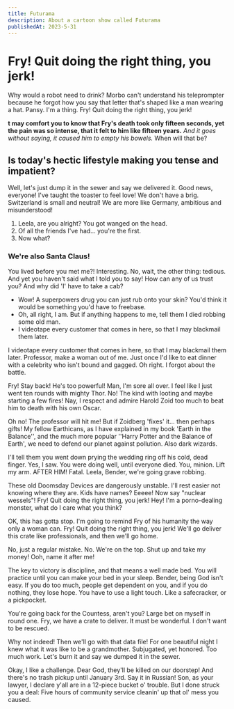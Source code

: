 ```yaml
---
title: Futurama
description: About a cartoon show called Futurama
publishedAt: 2023-5-31
---
```


# Fry! Quit doing the right thing, you jerk!

Why would a robot need to drink? Morbo can't understand his teleprompter because he forgot how you say that letter that's shaped like a man wearing a hat. Pansy. I'm a thing. Fry! Quit doing the right thing, you jerk!

**t may comfort you to know that Fry's death took only fifteen seconds, yet the pain was so intense, that it felt to him like fifteen years.** _And it goes without saying, it caused him to empty his bowels._ When will that be?

## Is today's hectic lifestyle making you tense and impatient?

Well, let's just dump it in the sewer and say we delivered it. Good news, everyone! I've taught the toaster to feel love! We don't have a brig. Switzerland is small and neutral! We are more like Germany, ambitious and misunderstood!

1. Leela, are you alright? You got wanged on the head.
2. Of all the friends I've had… you're the first.
3. Now what?

### We're also Santa Claus!

You lived before you met me?! Interesting. No, wait, the other thing: tedious. And yet you haven't said what I told you to say! How can any of us trust you? And why did 'I' have to take a cab?

-   Wow! A superpowers drug you can just rub onto your skin? You'd think it would be something you'd have to freebase.
-   Oh, all right, I am. But if anything happens to me, tell them I died robbing some old man.
-   I videotape every customer that comes in here, so that I may blackmail them later.

I videotape every customer that comes in here, so that I may blackmail them later. Professor, make a woman out of me. Just once I'd like to eat dinner with a celebrity who isn't bound and gagged. Oh right. I forgot about the battle.

Fry! Stay back! He's too powerful! Man, I'm sore all over. I feel like I just went ten rounds with mighty Thor. No! The kind with looting and maybe starting a few fires! Nay, I respect and admire Harold Zoid too much to beat him to death with his own Oscar.

Oh no! The professor will hit me! But if Zoidberg 'fixes' it… then perhaps gifts! My fellow Earthicans, as I have explained in my book 'Earth in the Balance'', and the much more popular ''Harry Potter and the Balance of Earth', we need to defend our planet against pollution. Also dark wizards.

I'll tell them you went down prying the wedding ring off his cold, dead finger. Yes, I saw. You were doing well, until everyone died. You, minion. Lift my arm. AFTER HIM! Fatal. Leela, Bender, we're going grave robbing.

These old Doomsday Devices are dangerously unstable. I'll rest easier not knowing where they are. Kids have names? Eeeee! Now say "nuclear wessels"! Fry! Quit doing the right thing, you jerk! Hey! I'm a porno-dealing monster, what do I care what you think?

OK, this has gotta stop. I'm going to remind Fry of his humanity the way only a woman can. Fry! Quit doing the right thing, you jerk! We'll go deliver this crate like professionals, and then we'll go home.

No, just a regular mistake. No. We're on the top. Shut up and take my money! Ooh, name it after me!

The key to victory is discipline, and that means a well made bed. You will practice until you can make your bed in your sleep. Bender, being God isn't easy. If you do too much, people get dependent on you, and if you do nothing, they lose hope. You have to use a light touch. Like a safecracker, or a pickpocket.

You're going back for the Countess, aren't you? Large bet on myself in round one. Fry, we have a crate to deliver. It must be wonderful. I don't want to be rescued.

Why not indeed! Then we'll go with that data file! For one beautiful night I knew what it was like to be a grandmother. Subjugated, yet honored. Too much work. Let's burn it and say we dumped it in the sewer.

Okay, I like a challenge. Dear God, they'll be killed on our doorstep! And there's no trash pickup until January 3rd. Say it in Russian! Son, as your lawyer, I declare y'all are in a 12-piece bucket o' trouble. But I done struck you a deal: Five hours of community service cleanin' up that ol' mess you caused.
